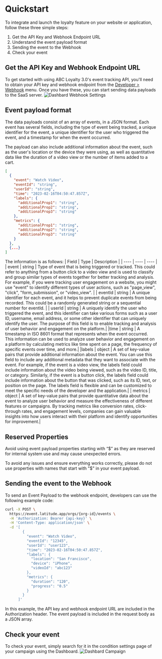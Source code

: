 # Quickstart

To integrate and launch the loyalty feature on your website or application, follow these three simple steps:

1. Get the API Key and Webhook Endpoint URL
2. Understand the event payload format
3. Sending the event to the Webhook
4. Check your event

## Get the API Key and Webhook Endpoint URL
To get started with using ABC Loyalty 3.0's event tracking API, you'll need to obtain your API key and webhook endpoint from the [Developer > Webhook](https://dashboard.ascendbit.com/developers/webhook) menu. Once you have these, you can start sending data payloads to the SaaS server.
![Dashbard Webhook Settings](/dashboard-webhook.png)

## Event payload format
The data payloads consist of an array of events, in a JSON format. Each event has several fields, including the type of event being tracked, a unique identifier for the event, a unique identifier for the user who triggered the event, and a timestamp for when the event occurred. 

The payload can also include additional information about the event, such as the user's location or the device they were using, as well as quantitative data like the duration of a video view or the number of items added to a cart.

```json filename="Event Payload" copy
[
  {
    "event": "Watch Video",
    "eventId": "string",
    "userId": "string",
    "time": "2023-02-16T04:50:47.857Z",
    "labels": {
      "additionalProp1": "string",
      "additionalProp2": "string",
      "additionalProp3": "string"
    },
    "metrics": {
      "additionalProp1": "string",
      "additionalProp2": "string",
      "additionalProp3": "string"
    }
  },
  {...}
]
```


The information is as follows:
| Field | Type | Description |
| ---- | ---- | ---- |
| event | string | Type of event that is being triggered or tracked. This could refer to anything from a button click to a video view and is used to classify and group similar types of events together for better tracking and analysis. For example, if you were tracking user engagement on a website, you might use "event" to identify different types of user actions, such as "page_view", "click", "form_submission", or "video_view". |
| eventId | string | A unique identifier for each event, and it helps to prevent duplicate events from being recorded. This could be a randomly generated string or a sequential number for eventId. |
| userId | string | A uniquely identify the user who triggered the event, and this identifier can take various forms such as a user ID, username, email address, or some other identifier that can uniquely identify the user. The purpose of this field is to enable tracking and analysis of user behavior and engagement on the platform.|
|time | string | A timestamp in ISO 8601 format that represents when the event occurred. This information can be used to analyze user behavior and engagement on a platform by calculating metrics like time spent on a page, the frequency of specific events over time, and more.|
|labels | object | A set of key-value pairs that provide additional information about the event. You can use this field to include any additional metadata that they want to associate with the event. For example, if the event is a video view, the labels field could include information about the video being viewed, such as the video ID, title, or category. Similarly, if the event is a button click, the labels field could include information about the button that was clicked, such as its ID, text, or position on the page. The labels field is flexible and can be customized to meet the specific needs of the developer and the application.|
| metrics | object | A set of key-value pairs that provide quantitative data about the event to analyze user behavior and measure the effectiveness of different features or campaigns. By tracking metrics like conversion rates, click-through rates, and engagement levels, companies can gain valuable insights into how users interact with their platform and identify opportunities for improvement.|

## Reserved Properties
Avoid using event payload properties starting with “$” as they are reserved for internal system use and may cause unexpected errors. 

To avoid any issues and ensure everything works correctly, please do not use properties with names that start with "$" in your event payload.


## Sending the event to the Webhook
To send an Event Payload to the webhook endpoint, developers can use the following example code:

```sh filename="Send Payload" copy
curl -X POST \
  https://event.latitude.app/orgs/{org-id}/events \
  -H 'Authorization: Bearer {api-key}' \
  -H 'Content-Type: application/json' \
  -d '[
        {
          "event": "Watch Video",
          "eventId": "12345",
          "userId": "user123",
          "time": "2023-02-16T04:50:47.857Z",
          "labels": {
            "location": "San Francisco",
            "device": "iPhone",
            "videoId": "abc123"
          },
          "metrics": {
            "duration": "120",
            "progress": "0.5"
          }
        }
      ]'
```

In this example, the API key and webhook endpoint URL are included in the Authorization header. The event payload is included in the request body as a JSON array.

## Check your event
To check your event, simply search for it in the condition settings page of your campaign using the Dashboard.
![Dashbard Campaign](/dashboard-campaigns-condition.png)
